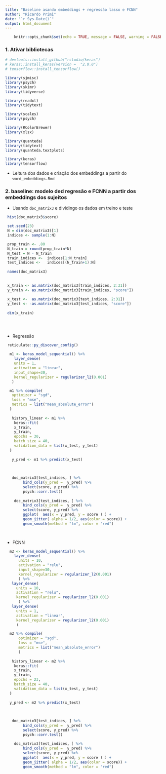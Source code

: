 ```yaml
---
title: "Baseline asando embeddings + regressão lasso e FCNN"
author: "Ricardo Primi"
date: "`r Sys.Date()`"
output: html_document
---
```



```r
    knitr::opts_chunk$set(echo = TRUE, message = FALSE, warning = FALSE)

```


### 1. Ativar bibliotecas

```r
# devtools::install_github("rstudio/keras") 
# keras::install_keras(version =  "2.0.0")
# tensorflow::install_tensorflow() 

```


```r

library(sjmisc)
library(psych)
library(skimr)
library(tidyverse)

library(readxl)
library(tidytext)

library(scales)
library(psych)

library(RColorBrewer)  
library(xlsx)

library(quanteda)
library(tidytext)
library(quanteda.textplots)

library(keras)
library(tensorflow)

```


* Leitura dos dados e criação dos embeddings a partir do `word_embeddings.Rmd`


### 2. baseline: modelo ded regresão e FCNN a partir dos embeddings dos sujeitos

- Usando `doc_matrix3` e dividingo os dados em treino e teste
```r
 hist(doc_matrix3$score)

 set.seed(23)
 N = dim(doc_matrix3)[1]
 indices <- sample(1:N)  

 prop_train <- .80
 N_train = round(prop_train*N)
 N_test = N - N_train
 train_indices <-  indices[1:N_train] 
 test_indices <-   indices[(N_train+1):N] 
 
 names(doc_matrix3)
 
 
 x_train <- as.matrix(doc_matrix3[train_indices, 2:31])
 y_train <- as.matrix(doc_matrix3[train_indices, "score"])
    
 x_test <-  as.matrix(doc_matrix3[test_indices, 2:31])
 y_test <- -as.matrix(doc_matrix3[test_indices, "score"]) 
 
 dim(x_train)

  
  
```
* Regressão
```r
 reticulate::py_discover_config()
 
  m1 <- keras_model_sequential() %>%
    layer_dense( 
    units = 1,  
    activation = "linear", 
    input_shape=30, 
    kernel_regularizer = regularizer_l2(0.001)
   )

  m1 %>% compile(
   optimizer = "sgd",
   loss = "mse",
   metrics = list("mean_absolute_error")
  )
  
   history_linear <- m1 %>% 
    keras::fit( 
    x_train,
    y_train,
    epochs = 30,
    batch_size = 40,
    validation_data = list(x_test, y_test)
  )
   
   y_pred <- m1 %>% predict(x_test)
   
   
   
   doc_matrix3[test_indices, ] %>% 
        bind_cols(y_pred =  y_pred) %>% 
        select(score, y_pred) %>%
        psych::corr.test() 
    
    doc_matrix3[test_indices, ] %>% 
        bind_cols(y_pred =  y_pred) %>% 
        select(score, y_pred) %>%
        ggplot(  aes(x = y_pred, y = score ) ) +
        geom_jitter( alpha = 1/2, aes(color = score)) +
        geom_smooth(method = "lm", color = "red")
  
    
```


* FCNN
```r

  m2 <- keras_model_sequential() %>%
    layer_dense( 
      units = 10,  
      activation = "relu", 
      input_shape=30, 
      kernel_regularizer = regularizer_l2(0.001)
      ) %>%
   layer_dense( 
     units = 10,  
     activation = "relu", 
     kernel_regularizer = regularizer_l2(0.001)
      ) %>%
   layer_dense( 
     units = 1,  
     activation = "linear", 
     kernel_regularizer = regularizer_l2(0.001)
     )

  m2 %>% compile(
      optimizer = "sgd",
      loss = "mse",
      metrics = list("mean_absolute_error")
      )
  
   history_linear <- m2 %>% 
    keras::fit( 
    x_train,
    y_train,
    epochs = 23,
    batch_size = 40,
    validation_data = list(x_test, y_test)
  )
   
  y_pred <- m2 %>% predict(x_test)
   
   
   
   doc_matrix3[test_indices, ] %>% 
        bind_cols(y_pred =  y_pred) %>% 
        select(score, y_pred) %>%
        psych::corr.test() 
    
    doc_matrix3[test_indices, ] %>% 
        bind_cols(y_pred =  y_pred) %>% 
        select(score, y_pred) %>%
        ggplot(  aes(x = y_pred, y = score ) ) +
        geom_jitter( alpha = 1/2, aes(color = score)) +
        geom_smooth(method = "lm", color = "red")
  
  
    
```


